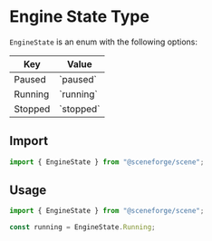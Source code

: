 
<Meta title="@sceneforge|scene/Types/EngineState" />

# Engine State Type

`EngineState` is an enum with the following options:

<table>
  <thead>
    <tr><th> Key     </th><th> Value    </th></tr>
  </thead>
  <tbody>
    <tr><td> Paused  </td><td> `paused`  </td></tr>
    <tr><td> Running </td><td> `running` </td></tr>
    <tr><td> Stopped </td><td> `stopped` </td></tr>
  </tbody>
</table>

## Import

```ts
import { EngineState } from "@sceneforge/scene";
```

## Usage

```ts
import { EngineState } from "@sceneforge/scene";

const running = EngineState.Running;
```
